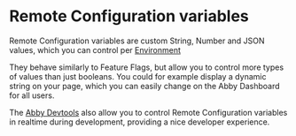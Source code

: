 # Remote Configuration variables

Remote Configuration variables are custom String, Number and JSON values, which you can control per [Environment](environments)

They behave similarly to Feature Flags, but allow you to control more types of values than just booleans.
You could for example display a dynamic string on your page, which you can easily change on the Abby Dashboard for all users.

The [Abby Devtools](devtools) also allow you to control Remote Configuration variables in realtime during development,
providing a nice developer experience.
